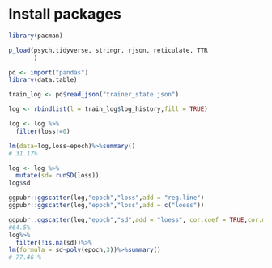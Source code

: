 
# Install packages
```r
library(pacman)

p_load(psych,tidyverse, stringr, rjson, reticulate, TTR
       )
```

```r
pd <- import("pandas")
library(data.table)

train_log <- pd$read_json("trainer_state.json")

log <- rbindlist(l = train_log$log_history,fill = TRUE)

log <- log %>%
  filter(loss!=0)

lm(data=log,loss~epoch)%>%summary()
# 31.17%

log <- log %>%
  mutate(sd= runSD(loss))
log$sd

ggpubr::ggscatter(log,"epoch","loss",add = "reg.line")
ggpubr::ggscatter(log,"epoch","loss",add = c("loess"))

ggpubr::ggscatter(log,"epoch","sd",add = "loess", cor.coef = TRUE,cor.method = "spearman")
#64.5%
log%>%
  filter(!is.na(sd))%>%
lm(formula = sd~poly(epoch,3))%>%summary()
# 77.46 %

```

